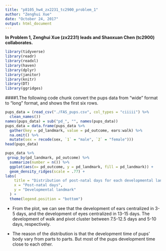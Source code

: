 ```yaml
---
title: "p8105_hw4_zx2231_tc2900_problem_1"
author: "Zenghui Xue"
date: "October 24, 2017"
output: html_document
---
```


**In Problem 1, Zenghui Xue (zx2231) leads and Shaoxuan Chen (tc2900) collaborates. **

```r
library(tidyverse)
library(readr)
library(readxl)
library(haven)
library(dplyr)
library(janitor)
library(knitr)
library(DT)
library(ggridges)
```

####1.The following code chunk convert the pups data from "wide" format to "long" format, and shows the first six rows.
```r
pups_data = (read_csv("./FAS_pups.csv", col_types = "ciiiii") %>%
  clean_names())
names(pups_data) = sub("pd_", "", names(pups_data))
pups_data = data.frame(pups_data %>%
  gather(key = pd_landmark, value = pd_outcome, ears:walk) %>%
  na.omit() %>%
  mutate(sex = recode(sex, `1` = "male", `2` = "female")))
head(pups_data)
```

```r
pups_data %>% 
 group_by(pd_landmark, pd_outcome) %>% 
  summarize(number = n()) %>% 
  ggplot(aes(x= pd_outcome, y = pd_landmark, fill = pd_landmark)) +
  geom_density_ridges(scale = .77) +
labs(
    title = "Distribution of post-natal days for each developmental landmark",
    x = "Post-natal days",
    y = "Developmental landmark"
  ) + 
  theme(legend.position = "bottom")
```



* From the plot, we can see that the development of ears centralized in 3-5 days, and the development of eyes centralized in 13-15 days. The development of walk and pivot cluster between 7.5-12.5 days and 5-10 days, respectively.

* The reason of the distribution is that the development time of pups' body vary from parts to parts. But most of the pups development time close to each other.

























